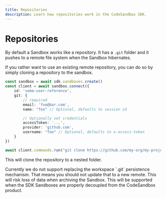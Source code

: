 ```yaml
---
title: Repositories
description: Learn how repositories work in the CodeSandbox SDK.
---
```



# Repositories

By default a Sandbox works like a repository. It has a `.git` folder and it pushes to a remote file system when the Sandbox hibernates.

If you rather want to use an existing remote repository, you can do so by simply cloning a repository to the sandbox.

```ts
const sandbox = await sdk.sandboxes.create()
const client = await sandbox.connect({
    id: 'some-user-reference',
    git: {
        // required
        email: 'foo@bar.com',
        name: "foo" // Optional, defaults to session id

        // Optionally set credentials
        accessToken: '...',
        provider: 'github.com',
        username: "foo" // Optional, defaults to x-access-token
    }
})

await client.commands.run("git clone https://github.com/my-org/my-project.git")
```

This will clone the repository to a nested folder.

<Callout>
Currently we do not support replacing the workspace `.git` persistence mechanism. That means you should not update that to a new remote. This will risk loss of data when archiving the Sandbox. This will be supported when the SDK Sandboxes are properly decoupled from the CodeSandbox product.
</Callout>
